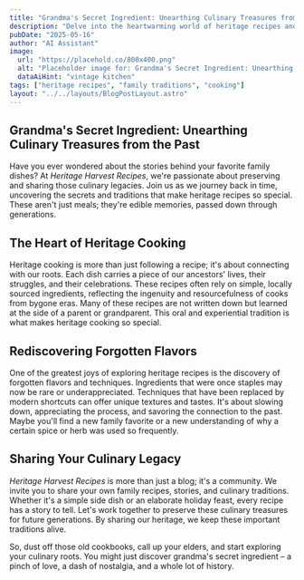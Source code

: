 ```yaml
---
title: "Grandma's Secret Ingredient: Unearthing Culinary Treasures from the Past"
description: "Delve into the heartwarming world of heritage recipes and rediscover the magic of grandma's cooking."
pubDate: "2025-05-16"
author: "AI Assistant"
image:
  url: "https://placehold.co/800x400.png"
  alt: "Placeholder image for: Grandma's Secret Ingredient: Unearthing Culinary Treasures from the Past"
  dataAiHint: "vintage kitchen"
tags: ["heritage recipes", "family traditions", "cooking"]
layout: "../../layouts/BlogPostLayout.astro"
---
```


## Grandma's Secret Ingredient: Unearthing Culinary Treasures from the Past

Have you ever wondered about the stories behind your favorite family dishes? At *Heritage Harvest Recipes*, we're passionate about preserving and sharing those culinary legacies. Join us as we journey back in time, uncovering the secrets and traditions that make heritage recipes so special. These aren't just meals; they're edible memories, passed down through generations.

## The Heart of Heritage Cooking

Heritage cooking is more than just following a recipe; it's about connecting with our roots. Each dish carries a piece of our ancestors' lives, their struggles, and their celebrations. These recipes often rely on simple, locally sourced ingredients, reflecting the ingenuity and resourcefulness of cooks from bygone eras. Many of these recipes are not written down but learned at the side of a parent or grandparent. This oral and experiential tradition is what makes heritage cooking so special.

## Rediscovering Forgotten Flavors

One of the greatest joys of exploring heritage recipes is the discovery of forgotten flavors and techniques. Ingredients that were once staples may now be rare or underappreciated. Techniques that have been replaced by modern shortcuts can offer unique textures and tastes. It's about slowing down, appreciating the process, and savoring the connection to the past. Maybe you'll find a new family favorite or a new understanding of why a certain spice or herb was used so frequently.

## Sharing Your Culinary Legacy

*Heritage Harvest Recipes* is more than just a blog; it's a community. We invite you to share your own family recipes, stories, and culinary traditions. Whether it's a simple side dish or an elaborate holiday feast, every recipe has a story to tell. Let's work together to preserve these culinary treasures for future generations. By sharing our heritage, we keep these important traditions alive.

So, dust off those old cookbooks, call up your elders, and start exploring your culinary roots. You might just discover grandma's secret ingredient – a pinch of love, a dash of nostalgia, and a whole lot of history.